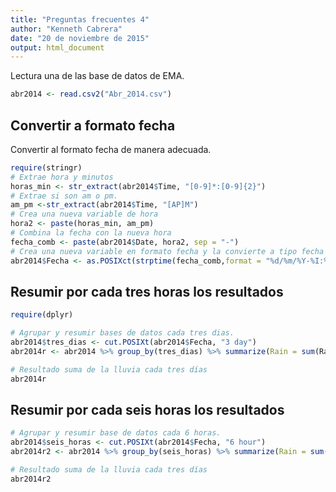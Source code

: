 ```yaml
---
title: "Preguntas frecuentes 4"
author: "Kenneth Cabrera"
date: "20 de noviembre de 2015"
output: html_document
---
```


Lectura una de las base de datos de EMA.
```r
abr2014 <- read.csv2("Abr_2014.csv")
```

## Convertir a formato fecha
Convertir al formato fecha de manera adecuada.

```r
require(stringr)
# Extrae hora y minutos
horas_min <- str_extract(abr2014$Time, "[0-9]*:[0-9]{2}")
# Extrae si son am o pm.
am_pm <-str_extract(abr2014$Time, "[AP]M")
# Crea una nueva variable de hora
hora2 <- paste(horas_min, am_pm)
# Combina la fecha con la nueva hora
fecha_comb <- paste(abr2014$Date, hora2, sep = "-")
# Crea una nueva variable en formato fecha y la convierte a tipo fecha
abr2014$Fecha <- as.POSIXct(strptime(fecha_comb,format = "%d/%m/%Y-%I:%M %p"))
```

## Resumir por cada tres horas los resultados
```r
require(dplyr)

# Agrupar y resumir bases de datos cada tres dias.
abr2014$tres_dias <- cut.POSIXt(abr2014$Fecha, "3 day")
abr2014r <- abr2014 %>% group_by(tres_dias) %>% summarize(Rain = sum(Rain))

# Resultado suma de la lluvia cada tres días
abr2014r
```

## Resumir por cada seis horas los resultados
```r
# Agrupar y resumir base de datos cada 6 horas.
abr2014$seis_horas <- cut.POSIXt(abr2014$Fecha, "6 hour")
abr2014r2 <- abr2014 %>% group_by(seis_horas) %>% summarize(Rain = sum(Rain))

# Resultado suma de la lluvia cada tres días
abr2014r2

```

